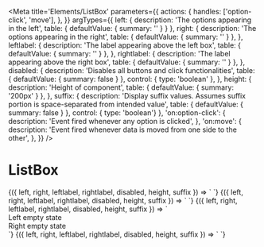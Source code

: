 
<Meta
  title='Elements/ListBox'
  parameters={{
    actions: {
      handles: ['option-click', 'move'],
    },
  }}
  argTypes={{
    left: {
      description: 'The options appearing in the left',
      table: { defaultValue: { summary: '' } }
    },
    right: {
      description: 'The options appearing in the right',
      table: { defaultValue: { summary: '' } },
    },
    leftlabel: {
      description: 'The label appearing above the left box',
      table: { defaultValue: { summary: '' } },
    },
    rightlabel: {
      description: 'The label appearing above the right box',
      table: { defaultValue: { summary: '' } },
    },
    disabled: {
      description: 'Disables all buttons and click functionalities',
      table: { defaultValue: { summary: false } },
      control: { type: 'boolean' },
    },
    height: {
      description: 'Height of component',
      table: { defaultValue: { summary: '200px' } },
    },
    suffix: {
      description: 'Display suffix values. Assumes suffix portion is space-separated from intended value',
      table: { defaultValue: { summary: false } },
      control: { type: 'boolean'}
    },
    'on:option-click': {
      description: 'Event fired whenever any option is clicked',
    },
    'on:move': {
      description: 'Event fired whenever data is moved from one side to the other',
    },
  }}
/>

# ListBox
<Canvas>
  <Story
    name='Default'
    args={{
      left: 'Charmander,Pikachu,Venusaur',
      right: 'Nidoqueen,Butterfree,Ditto,Gyardos,Machamp',
      leftlabel: 'Team',
      rightlabel: 'Box 1',
      disabled: false,
      height: '200px',
      suffix: false
    }}
  >
    {({ left, right, leftlabel, rightlabel, disabled, height, suffix }) => `
      <v-list-box
        left="${left}"
        right="${right}"
        leftlabel="${leftlabel}"
        rightlabel="${rightlabel}"
        disabled="${disabled}"
        height="${height}"
        suffix="${suffix}"
      />
    `}
  </Story>
</Canvas>

<Canvas>
  <Story
    name='Disabled'
    args={{
      left: 'Charmander,Pikachu,Venusaur',
      right: 'Nidoqueen,Butterfree,Ditto,Gyardos,Machamp',
      leftlabel: 'Team',
      rightlabel: 'Box 1',
      disabled: true,
      height: '200px',
      suffix: false
    }}
  >
    {({ left, right, leftlabel, rightlabel, disabled, height, suffix }) => `
      <v-list-box
        left="${left}"
        right="${right}"
        leftlabel="${leftlabel}"
        rightlabel="${rightlabel}"
        disabled="${disabled}"
        height="${height}"
        suffix="${suffix}"
      />
    `}
  </Story>
</Canvas>

<Canvas>
  <Story
    name='Empty state'
    args={{
      left: '',
      right: '',
      leftlabel: 'Team',
      rightlabel: 'Box 1',
      disabled: false,
      height: '200px',
      suffix: false
    }}
  >
    {({ left, right, leftlabel, rightlabel, disabled, height, suffix }) => `
      <v-list-box
        left="${left}"
        right="${right}"
        leftlabel="${leftlabel}"
        rightlabel="${rightlabel}"
        disabled="${disabled}"
        height="${height}"
        suffix="${suffix}"
      >
        <div slot="left-empty">Left empty state</div>
        <div slot="right-empty">Right empty state</div>
      </v-list-box>
    `}
  </Story>
</Canvas>

<Canvas>
  <Story
    name='With suffix'
    args={{
      left: 'Charmander Fire,Pikachu Electric,Venusaur Grass',
      right: 'Nidoqueen Poison,Butterfree Poison/Bug,Ditto Normal,Gyardos Water/Dragon,Machamp Fighting',
      leftlabel: 'Team',
      rightlabel: 'Box 1',
      disabled: false,
      height: '200px',
      suffix: true
    }}
  >
    {({ left, right, leftlabel, rightlabel, disabled, height, suffix }) => `
      <v-list-box
        left="${left}"
        right="${right}"
        leftlabel="${leftlabel}"
        rightlabel="${rightlabel}"
        disabled="${disabled}"
        height="${height}"
        suffix="${suffix}"
      />
    `}
  </Story>
</Canvas>